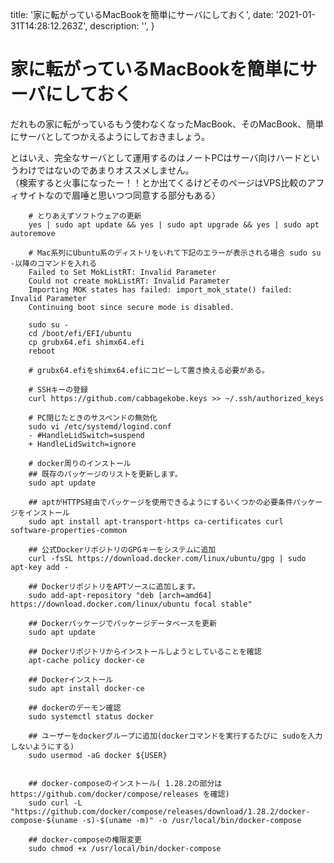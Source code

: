   title: '家に転がっているMacBookを簡単にサーバにしておく',
  date: '2021-01-31T14:28:12.263Z',
  description: '',
}

# 家に転がっているMacBookを簡単にサーバにしておく

だれもの家に転がっているもう使わなくなったMacBook、そのMacBook、簡単にサーバとしてつかえるようにしておきましょう。

とはいえ、完全なサーバとして運用するのはノートPCはサーバ向けハードというわけではないのであまりオススメしません。  
（検索すると火事になったー！！とか出てくるけどそのページはVPS比較のアフィサイトなので眉唾と思いつつ同意する部分もある）

```
    # とりあえずソフトウェアの更新
    yes | sudo apt update && yes | sudo apt upgrade && yes | sudo apt autoremove

    # Mac系列にUbuntu系のディストリをいれて下記のエラーが表示される場合 sudo su -以降のコマンドを入れる
    Failed to Set MokListRT: Invalid Parameter
    Could not create mokListRT: Invalid Parameter
    Importing MOK states has failed: import_mok_state() failed: Invalid Parameter
    Continuing boot since secure mode is disabled.

    sudo su -
    cd /boot/efi/EFI/ubuntu
    cp grubx64.efi shimx64.efi
    reboot

    # grubx64.efiをshimx64.efiにコピーして置き換える必要がある。

    # SSHキーの登録
    curl https://github.com/cabbagekobe.keys >> ~/.ssh/authorized_keys

    # PC閉じたときのサスペンドの無効化
    sudo vi /etc/systemd/logind.conf
    - #HandleLidSwitch=suspend
    + HandleLidSwitch=ignore

    # docker周りのインストール
    ## 既存のパッケージのリストを更新します。
    sudo apt update

    ## aptがHTTPS経由でパッケージを使用できるようにするいくつかの必要条件パッケージをインストール
    sudo apt install apt-transport-https ca-certificates curl software-properties-common

    ## 公式DockerリポジトリのGPGキーをシステムに追加
    curl -fsSL https://download.docker.com/linux/ubuntu/gpg | sudo apt-key add -

    ## DockerリポジトリをAPTソースに追加します。
    sudo add-apt-repository "deb [arch=amd64] https://download.docker.com/linux/ubuntu focal stable"

    ## Dockerパッケージでパッケージデータベースを更新
    sudo apt update

    ## Dockerリポジトリからインストールしようとしていることを確認
    apt-cache policy docker-ce

    ## Dockerインストール
    sudo apt install docker-ce

    ## dockerのデーモン確認
    sudo systemctl status docker

    ## ユーザーをdockerグループに追加(dockerコマンドを実行するたびに sudoを入力しないようにする)
    sudo usermod -aG docker ${USER}


    ## docker-composeのインストール( 1.28.2の部分は https://github.com/docker/compose/releases を確認)
    sudo curl -L "https://github.com/docker/compose/releases/download/1.28.2/docker-compose-$(uname -s)-$(uname -m)" -o /usr/local/bin/docker-compose

    ## docker-composeの権限変更
    sudo chmod +x /usr/local/bin/docker-compose
```
